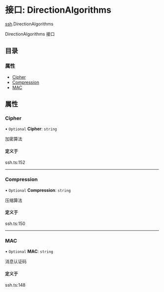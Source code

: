 # 接口: DirectionAlgorithms

[ssh](/templates/protocols/javascript/modules/ssh).DirectionAlgorithms

DirectionAlgorithms 接口

## 目录

### 属性

- [Cipher](/templates/protocols/javascript/modules/ssh.DirectionAlgorithms#cipher)
- [Compression](/templates/protocols/javascript/modules/ssh.DirectionAlgorithms#compression)
- [MAC](/templates/protocols/javascript/modules/ssh.DirectionAlgorithms#mac)

## 属性

### Cipher

• `Optional` **Cipher**: `string`

加密算法

#### 定义于

ssh.ts:152

___

### Compression

• `Optional` **Compression**: `string`

压缩算法

#### 定义于

ssh.ts:150

___

### MAC

• `Optional` **MAC**: `string`

消息认证码

#### 定义于

ssh.ts:148

